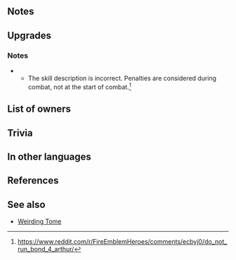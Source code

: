 {{SkillPage Tabs}}{{Weapon Infobox
|tagid=SID_ハロルドの雄斧
|weaponType=Axe
|might=16
|range=1
|effect=If a bonus granted by a skill like Rally or Hone is active on unit, grants Atk/Spd/Def/Res+3 during combat.
|cost=400
|exclusive=1
|userVersion1=Weapon
|userVersion2=Gleam
|statModifiers=0,16,0,0,0
|required=-
|refinePaths=default
|refineSP=400
|refineMedals=500
|refineDews=200
|effectSkill1=At start of combat, if【Penalty】 is active on unit or if unit's HP < 100%, grants Atk/Spd/Def/Res+5 during combat.<br><br>【Penalty】<br>All effects that last "on foe through its next action." Includes penalties inflicted by a skill like Panic or Threaten and negative status effects (preventing counterattacks, restricting movement, or the effects of a skill like Triangle Adept or Guard).
|iconSkill1=Arthurs Axe W.png
|tagidExtraSkill1=強
|properties=
}}
==Notes==
{{CombatBoostfromBonus}}
==Upgrades==
{{Weapon Upgrade List}}
===Notes===
{{Combat boosts}}
{{EffectfromPenalty|combat boosting effect|target=unit}}
** The skill description is incorrect. Penalties are considered during combat, not at the start of combat.<ref>https://www.reddit.com/r/FireEmblemHeroes/comments/ecbyj0/do_not_run_bond_4_arthur/</ref>

==List of owners==
{{Skill Hero List}}
==Trivia==
{{Rsn|戦闘強化R被弱化|Combat Bonuses R Recieved Penalties}}

==In other languages==
{{OtherLanguages
|english=Arthur's Axe
|japanese=ハロルドの雄斧
|german=Arthurs Axt
|spanishEU=Hacha Arthur
|spanishLA=Hacha Arthur
|french=Hache d'Arthur
|italian=Ascia di Arthur
|chineseTW=哈洛德的雄斧
|portuguese=Machado Arthur
}}
==References==
<references/>
==See also==
* [[Weirding Tome]]
{{Weapons Navbox}}